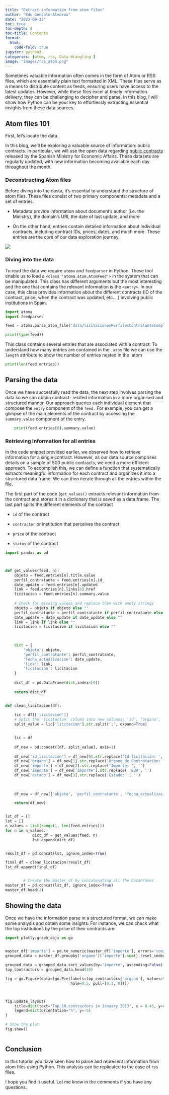 ```yaml
---
title: "Extract information from atom files"
author: "Edu Gonzalo-Almorox"
date: "2023-09-13"
toc: true
toc-depth: 4
toc-title: Contents
format:
  html:
    code-fold: true
jupyter: python3
categories: [atom, rss, Data Wrangling ]
image: "images/rss_atom.png"
---
```


Sometimes valuable information often comes in the form of Atom or RSS files, which are essentially plain text formatted in XML. These files serve as a means to distribute content as feeds, ensuring users have access to the latest updates. However, while these files excel at timely information delivery, they can be challenging to decipher and parse. In this blog, I will show how Python can be your key to effortlessly extracting essential insights from these data sources.

## Atom files 101

First, let's locate the data .

In this blog, we'll be exploring a valuable source of information: public contracts. In particular, we will use the open data regarding [public contracts](https://www.hacienda.gob.es/es-ES/GobiernoAbierto/Datos%20Abiertos/Paginas/LicitacionesContratante.aspx) released by the Spanish Ministry for Economic Affairs. These datasets are regularly updated, with new information becoming available each day throughout the month.

### Deconstructing Atom files

Before diving into the dasta, it's essential to understand the structure of atom files. These files consist of two primary components: metadata and a set of entries.

-   Metadata provide information about document's author (i.e. the Ministry), the domain's URI, the date of last update, and more

-   On the other hand, entries contain detailed information about individual contracts, including contract IDs, prices, dates, and much more. These entries are the core of our data exploration journey.

![](images/atom_structure.png)

### Diving into the data

To read the data we require `atoma` and `feedparser` in Python. These tool enable us to load a `<class 'atoma.atom.AtomFeed'>` in the system that can be manipulated. This class has different arguments but the most interesting and the one that contains the relevant information is the `<entry>`. In our case, this class provides information about the different contracts (ID of the contract, price, when the contract was updated, etc... ) involving public institutions in Spain.

```python
import atoma
import feedparser

feed = atoma.parse_atom_file('data/licitacionesPerfilesContratanteCompleto3.atom')

print(type(feed))

```

This class contains several entries that are associated with a contract. To understand how many entries are contained in the `.atom` file we can use the `length` attribute to show the number of entries nested in the .atom

```python
print(len(feed.entries))

```

## Parsing the data

Once we have succesfully read the data, the next step involves parsing the data so we can obtain contract- related information in a more organised and structured manner. Our approach queries each individual element that compose the `entry` component of the `feed.` For example, you can get a glimpse of the main elements of the contract by accessing the `summary.value` component of the entry.

```python

    print(feed.entries[0].summary.value)

```

### Retrieving Information for all entries

In the code snippet provided earlier, we observed how to retrieve information for a single contract. However, as our data source comprises details on a sample of 500 public contracts, we need a more efficient approach. To accomplish this, we can define a function that systematically extracts meaningful information for each contract and organizes it into a structured data frame. We can then iterate through all the entries within the file.

The first part of the code (`get_values()` extracts relevant information from the contract and stores it in a dictionary that is saved as a data frame. The last part splits the different elements of the contract

-   `id` of the contract

-   `contractor` or institution that perceives the contract

-   `price` of the contract

-   `status` of the contract

```python

import pandas as pd



def get_values(feed, n):  
    objeto = feed.entries[n].title.value
    perfil_contratante = feed.entries[n].id_
    date_update = feed.entries[n].updated
    link = feed.entries[n].links[0].href
    licitacion = feed.entries[n].summary.value
    
    # Check for missing values and replace them with empty strings
    objeto = objeto if objeto else ""
    perfil_contratante = perfil_contratante if perfil_contratante else ""
    date_update = date_update if date_update else ""
    link = link if link else ""
    licitacion = licitacion if licitacion else ""
    
    

    dict = {
        'objeto': objeto,
        'perfil_contratante': perfil_contratante,
        'fecha_actualizacion': date_update,
        'link': link,
        'licitacion': licitacion
    } 
    
    dict_df = pd.DataFrame(dict,index=[0])
    
    return dict_df


def clean_licitacion(df):
    
    lic = df[['licitacion']]
    # Split the 'licitacion' column into new columns: 'id', 'organo', 'importe', 'estado'
    split_value = lic['licitacion'].str.split(';', expand=True)


    lic = df
    
    df_new = pd.concat([df, split_value], axis=1)
   
    df_new['id_licitacion'] = df_new[0].str.replace('Id licitación: ', '')
    df_new['organo'] = df_new[1].str.replace('Órgano de Contratación: ', '')
    df_new['importe'] = df_new[2].str.replace('Importe: ', '')
    df_new['importe'] = df_new['importe'].str.replace(' EUR', '')
    df_new['estado'] = df_new[3].str.replace('Estado: ', '')
  
     
    
    df_new = df_new[['objeto', 'perfil_contratante', 'fecha_actualizacion', 'link', 'id_licitacion', 'organo', 'importe', 'estado']]

    return(df_new)



```

```python


lst_df = []
lst = []
n_values = list(range(1, len(feed.entries)))
for n in n_values:
            dict_df = get_values(feed, n)
            lst.append(dict_df)


result_df = pd.concat(lst, ignore_index=True)

final_df = clean_licitacion(result_df)
lst_df.append(final_df)


        # Create the master_df by concatenating all the DataFrames
master_df = pd.concat(lst_df, ignore_index=True)
master_df.head(3)


```

## Showing the data

Once we have the information parse in a structured format, we can make some analysis and obtain some insights. For instance, we can check what the top institutions by the price of their contracts are.

```python

import plotly.graph_objs as go


master_df['importe'] = pd.to_numeric(master_df['importe'], errors='coerce')
grouped_data = master_df.groupby('organo')['importe'].sum().reset_index()

grouped_data = grouped_data.sort_values(by='importe', ascending=False)
top_contractors = grouped_data.head(10)

fig = go.Figure(data=[go.Pie(labels=top_contractors['organo'], values=top_contractors['importe'],
                             hole=0.5, pull=[0.1, 0])])



fig.update_layout(
    title=dict(text="Top 10 contractors in January 2013", x = 0.45, y=0.9), 
    legend=dict(orientation="h", y=-5)
)

# Show the plot
fig.show()



```

## Conclusion

In this tutorial you have seen how to parse and represent information from atom files using Python. This analysis can be replicated to the case of rss files.

I hope you find it useful. Let me know in the comments if you have any questions.
